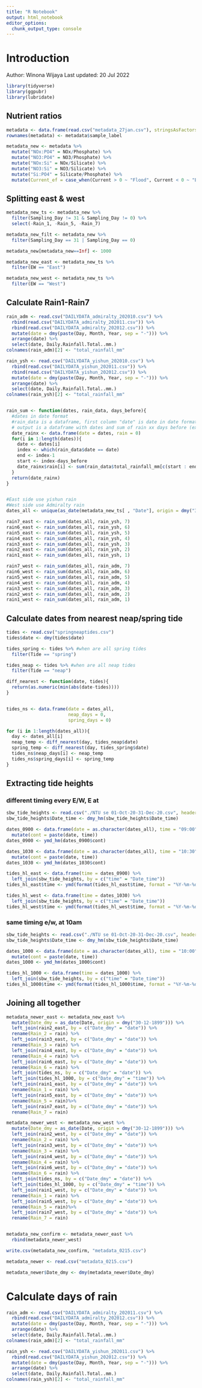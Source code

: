 ```yaml
---
title: "R Notebook"
output: html_notebook
editor_options: 
  chunk_output_type: console
---
```


# Introduction
Author: Winona Wijaya
Last updated: 20 Jul 2022

```r
library(tidyverse)
library(ggpubr)
library(lubridate)
```

## Nutrient ratios
```r
metadata <- data.frame(read.csv("metadata_27jan.csv"), stringsAsFactors = FALSE, row.names = NULL)
rownames(metadata) <- metadata$sample_label

metadata_new <- metadata %>% 
  mutate("NOx:PO4" = NOx/Phosphate) %>% 
  mutate("NO3:PO4" = NO3/Phosphate) %>% 
  mutate("NOx:Si" = NOx/Silicate) %>% 
  mutate("NO3:Si" = NO3/Silicate) %>% 
  mutate("Si:PO4" = Silicate/Phosphate) %>% 
  mutate(Current_ef = case_when(Current > 0 ~ "Flood", Current < 0 ~ "Ebb", TRUE ~ "Phase Change"))
```

## Splitting east & west
```r
metadata_new_ts <- metadata_new %>% 
  filter(Sampling_Day != 31 & Sampling_Day != 0) %>% 
  select(-Rain_1, -Rain_5, -Rain_7)

metadata_new_filt <- metadata_new %>% 
  filter(Sampling_Day == 31 | Sampling_Day == 0)

metadata_new[metadata_new==Inf] <- 1000

metadata_new_east <- metadata_new_ts %>% 
  filter(EW == "East")

metadata_new_west <- metadata_new_ts %>% 
  filter(EW == "West")

```


## Calculate Rain1-Rain7
```r
rain_adm <- read.csv("DAILYDATA_admiralty_202010.csv") %>% 
  rbind(read.csv("DAILYDATA_admiralty_202011.csv")) %>% 
  rbind(read.csv("DAILYDATA_admiralty_202012.csv")) %>%
  mutate(date = dmy(paste(Day, Month, Year, sep = "-"))) %>% 
  arrange(date) %>% 
  select(date, Daily.Rainfall.Total..mm.)
colnames(rain_adm)[2] <- "total_rainfall_mm"

rain_ysh <- read.csv("DAILYDATA_yishun_202010.csv") %>% 
  rbind(read.csv("DAILYDATA_yishun_202011.csv")) %>% 
  rbind(read.csv("DAILYDATA_yishun_202012.csv")) %>%
  mutate(date = dmy(paste(Day, Month, Year, sep = "-"))) %>% 
  arrange(date) %>% 
  select(date, Daily.Rainfall.Total..mm.)
colnames(rain_ysh)[2] <- "total_rainfall_mm"


rain_sum <- function(dates, rain_data, days_before){
  #dates in date format
  #rain_data is a dataframe, first column "date" is date in date format, second column "total_rainfall_mm" is daily total rainfall in mm
  # output is a dataframe with dates and sum of rain xx days before (exclusive)
  date_rainx <- data.frame(date = dates, rain = 0)
  for(i in 1:length(dates)){
    date <- dates[i]
    index <- which(rain_data$date == date)
    end <- index-1
    start <- index-days_before
    date_rainx$rain[i] <- sum(rain_data$total_rainfall_mm[c(start : end)])
  }
  return(date_rainx)
}


#East side use yishun rain
#West side use Admiralty rain
dates_all <- unique(as_date(metadata_new_ts[ , "Date"], origin = dmy("30-12-1899")))

rain7_east <- rain_sum(dates_all, rain_ysh, 7)
rain6_east <- rain_sum(dates_all, rain_ysh, 6)
rain5_east <- rain_sum(dates_all, rain_ysh, 5)
rain4_east <- rain_sum(dates_all, rain_ysh, 4)
rain3_east <- rain_sum(dates_all, rain_ysh, 3)
rain2_east <- rain_sum(dates_all, rain_ysh, 2)
rain1_east <- rain_sum(dates_all, rain_ysh, 1)

rain7_west <- rain_sum(dates_all, rain_adm, 7)
rain6_west <- rain_sum(dates_all, rain_adm, 6)
rain5_west <- rain_sum(dates_all, rain_adm, 5)
rain4_west <- rain_sum(dates_all, rain_adm, 4)
rain3_west <- rain_sum(dates_all, rain_adm, 3)
rain2_west <- rain_sum(dates_all, rain_adm, 2)
rain1_west <- rain_sum(dates_all, rain_adm, 1)
```

## Calculate dates from nearest neap/spring tide
```r
tides <- read.csv("springneaptides.csv")
tides$date <- dmy(tides$date)

tides_spring <- tides %>% #when are all spring tides
  filter(Tide == "spring")

tides_neap <- tides %>% #when are all neap tides
  filter(Tide == "neap")

diff_nearest <- function(date, tides){
  return(as.numeric(min(abs(date-tides))))
}


tides_ns <- data.frame(date = dates_all,
                       neap_days = 0,
                       spring_days = 0)

for (i in 1:length(dates_all)){
  day <- dates_all[i]
  neap_temp <- diff_nearest(day, tides_neap$date)
  spring_temp <- diff_nearest(day, tides_spring$date)
  tides_ns$neap_days[i] <- neap_temp
  tides_ns$spring_days[i] <- spring_temp
}

```


## Extracting tide heights

### different timing every E/W, E at 
```r
sbw_tide_heights <- read.csv("./NTU se 01-Oct-20-31-Dec-20.csv", header = T)
sbw_tide_heights$Date_time <- dmy_hm(sbw_tide_heights$Date_time)

dates_0900 <- data.frame(date = as.character(dates_all), time = "09:00") %>% 
  mutate(cont = paste(date, time))
dates_0900 <- ymd_hm(dates_0900$cont)

dates_1030 <- data.frame(date = as.character(dates_all), time = "10:30") %>% 
  mutate(cont = paste(date, time))
dates_1030 <- ymd_hm(dates_1030$cont)

tides_hl_east <- data.frame(time = dates_0900) %>% 
  left_join(sbw_tide_heights, by = c("time" = "Date_time"))
tides_hl_east$time <- ymd(format(tides_hl_east$time, format = "%Y-%m-%d"))

tides_hl_west <- data.frame(time = dates_1030) %>% 
  left_join(sbw_tide_heights, by = c("time" = "Date_time"))
tides_hl_west$time <- ymd(format(tides_hl_west$time, format = "%Y-%m-%d"))
```

### same timing e/w, at 10am
```r
sbw_tide_heights <- read.csv("./NTU se 01-Oct-20-31-Dec-20.csv", header = T)
sbw_tide_heights$Date_time <- dmy_hm(sbw_tide_heights$Date_time)

dates_1000 <- data.frame(date = as.character(dates_all), time = "10:00") %>% 
  mutate(cont = paste(date, time))
dates_1000 <- ymd_hm(dates_1000$cont)

tides_hl_1000 <- data.frame(time = dates_1000) %>% 
  left_join(sbw_tide_heights, by = c("time" = "Date_time"))
tides_hl_1000$time <- ymd(format(tides_hl_1000$time, format = "%Y-%m-%d"))
```



## Joining all together
```r
metadata_newer_east <- metadata_new_east %>% 
  mutate(Date_dmy = as_date(Date, origin = dmy("30-12-1899"))) %>% 
  left_join(rain2_east, by = c("Date_dmy" = "date")) %>% 
  rename(Rain_2 = rain) %>% 
  left_join(rain3_east, by = c("Date_dmy" = "date")) %>% 
  rename(Rain_3 = rain) %>% 
  left_join(rain4_east, by = c("Date_dmy" = "date")) %>% 
  rename(Rain_4 = rain) %>% 
  left_join(rain6_east, by = c("Date_dmy" = "date")) %>% 
  rename(Rain_6 = rain) %>% 
  left_join(tides_ns, by = c("Date_dmy" = "date")) %>% 
  left_join(tides_hl_1000, by = c("Date_dmy" = "time")) %>% 
  left_join(rain1_east, by = c("Date_dmy" = "date")) %>% 
  rename(Rain_1 = rain) %>% 
  left_join(rain5_east, by = c("Date_dmy" = "date")) %>% 
  rename(Rain_5 = rain)%>% 
  left_join(rain7_east, by = c("Date_dmy" = "date")) %>% 
  rename(Rain_7 = rain)

metadata_newer_west <- metadata_new_west %>% 
  mutate(Date_dmy = as_date(Date, origin = dmy("30-12-1899"))) %>% 
  left_join(rain2_west, by = c("Date_dmy" = "date")) %>% 
  rename(Rain_2 = rain) %>% 
  left_join(rain3_west, by = c("Date_dmy" = "date")) %>% 
  rename(Rain_3 = rain) %>% 
  left_join(rain4_west, by = c("Date_dmy" = "date")) %>% 
  rename(Rain_4 = rain) %>% 
  left_join(rain6_west, by = c("Date_dmy" = "date")) %>% 
  rename(Rain_6 = rain) %>% 
  left_join(tides_ns, by = c("Date_dmy" = "date")) %>% 
  left_join(tides_hl_1000, by = c("Date_dmy" = "time")) %>% 
  left_join(rain1_west, by = c("Date_dmy" = "date")) %>% 
  rename(Rain_1 = rain) %>% 
  left_join(rain5_west, by = c("Date_dmy" = "date")) %>% 
  rename(Rain_5 = rain)%>% 
  left_join(rain7_west, by = c("Date_dmy" = "date")) %>% 
  rename(Rain_7 = rain)


metadata_new_confirm <- metadata_newer_east %>% 
  rbind(metadata_newer_west)

write.csv(metadata_new_confirm, "metadata_0215.csv")
```




```r
metadata_newer <- read.csv("metadata_0215.csv")

metadata_newer$Date_dmy <- dmy(metadata_newer$Date_dmy)
```

# Calculate days of rain
```r
rain_adm <- read.csv("DAILYDATA_admiralty_202011.csv") %>% 
  rbind(read.csv("DAILYDATA_admiralty_202012.csv")) %>%
  mutate(date = dmy(paste(Day, Month, Year, sep = "-"))) %>% 
  arrange(date) %>% 
  select(date, Daily.Rainfall.Total..mm.)
colnames(rain_adm)[2] <- "total_rainfall_mm"

rain_ysh <- read.csv("DAILYDATA_yishun_202011.csv") %>% 
  rbind(read.csv("DAILYDATA_yishun_202012.csv")) %>%
  mutate(date = dmy(paste(Day, Month, Year, sep = "-"))) %>% 
  arrange(date) %>% 
  select(date, Daily.Rainfall.Total..mm.)
colnames(rain_ysh)[2] <- "total_rainfall_mm"
```

